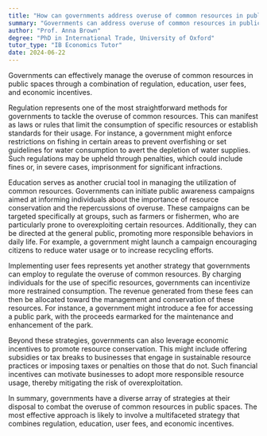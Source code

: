 ```yaml
---
title: "How can governments address overuse of common resources in public spaces?"
summary: "Governments can address overuse of common resources in public spaces through regulation, education, and implementing user fees."
author: "Prof. Anna Brown"
degree: "PhD in International Trade, University of Oxford"
tutor_type: "IB Economics Tutor"
date: 2024-06-22
---
```


Governments can effectively manage the overuse of common resources in public spaces through a combination of regulation, education, user fees, and economic incentives.

Regulation represents one of the most straightforward methods for governments to tackle the overuse of common resources. This can manifest as laws or rules that limit the consumption of specific resources or establish standards for their usage. For instance, a government might enforce restrictions on fishing in certain areas to prevent overfishing or set guidelines for water consumption to avert the depletion of water supplies. Such regulations may be upheld through penalties, which could include fines or, in severe cases, imprisonment for significant infractions.

Education serves as another crucial tool in managing the utilization of common resources. Governments can initiate public awareness campaigns aimed at informing individuals about the importance of resource conservation and the repercussions of overuse. These campaigns can be targeted specifically at groups, such as farmers or fishermen, who are particularly prone to overexploiting certain resources. Additionally, they can be directed at the general public, promoting more responsible behaviors in daily life. For example, a government might launch a campaign encouraging citizens to reduce water usage or to increase recycling efforts.

Implementing user fees represents yet another strategy that governments can employ to regulate the overuse of common resources. By charging individuals for the use of specific resources, governments can incentivize more restrained consumption. The revenue generated from these fees can then be allocated toward the management and conservation of these resources. For instance, a government might introduce a fee for accessing a public park, with the proceeds earmarked for the maintenance and enhancement of the park.

Beyond these strategies, governments can also leverage economic incentives to promote resource conservation. This might include offering subsidies or tax breaks to businesses that engage in sustainable resource practices or imposing taxes or penalties on those that do not. Such financial incentives can motivate businesses to adopt more responsible resource usage, thereby mitigating the risk of overexploitation.

In summary, governments have a diverse array of strategies at their disposal to combat the overuse of common resources in public spaces. The most effective approach is likely to involve a multifaceted strategy that combines regulation, education, user fees, and economic incentives.
    